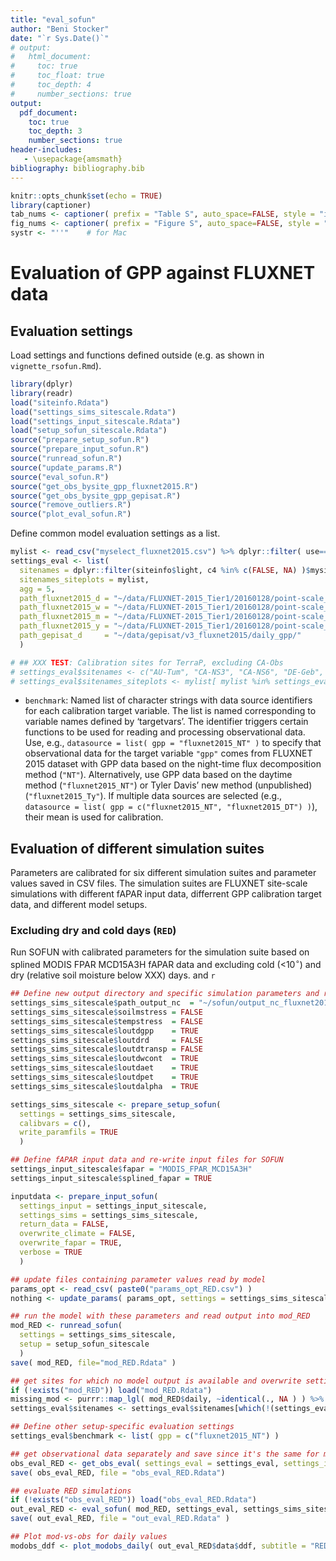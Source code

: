 ```yaml
---
title: "eval_sofun"
author: "Beni Stocker"
date: "`r Sys.Date()`"
# output:
#   html_document:
#     toc: true
#     toc_float: true
#     toc_depth: 4
#     number_sections: true
output:
  pdf_document:
    toc: true
    toc_depth: 3
    number_sections: true
header-includes:
   - \usepackage{amsmath}
bibliography: bibliography.bib
---
```


```r
knitr::opts_chunk$set(echo = TRUE)
library(captioner)
tab_nums <- captioner( prefix = "Table S", auto_space=FALSE, style = "i" )
fig_nums <- captioner( prefix = "Figure S", auto_space=FALSE, style = "i" )
systr <- "''"    # for Mac
```

# Evaluation of GPP against FLUXNET data

## Evaluation settings

Load settings and functions defined outside (e.g. as shown in `vignette_rsofun.Rmd`).
```r
library(dplyr)
library(readr)
load("siteinfo.Rdata")
load("settings_sims_sitescale.Rdata")
load("settings_input_sitescale.Rdata")
load("setup_sofun_sitescale.Rdata")
source("prepare_setup_sofun.R")
source("prepare_input_sofun.R")
source("runread_sofun.R")
source("update_params.R")
source("eval_sofun.R")
source("get_obs_bysite_gpp_fluxnet2015.R")
source("get_obs_bysite_gpp_gepisat.R")
source("remove_outliers.R")
source("plot_eval_sofun.R")
```

Define common model evaluation settings as a list.
```r
mylist <- read_csv("myselect_fluxnet2015.csv") %>% dplyr::filter( use==1 ) %>% dplyr::select( -use ) %>% unlist()
settings_eval <- list(
  sitenames = dplyr::filter(siteinfo$light, c4 %in% c(FALSE, NA) )$mysitename,
  sitenames_siteplots = mylist,
  agg = 5,
  path_fluxnet2015_d = "~/data/FLUXNET-2015_Tier1/20160128/point-scale_none_1d/original/unpacked/",
  path_fluxnet2015_w = "~/data/FLUXNET-2015_Tier1/20160128/point-scale_none_7d/original/unpacked/",
  path_fluxnet2015_m = "~/data/FLUXNET-2015_Tier1/20160128/point-scale_none_1m/original/unpacked/",
  path_fluxnet2015_y = "~/data/FLUXNET-2015_Tier1/20160128/point-scale_none_1y/original/unpacked/",
  path_gepisat_d     = "~/data/gepisat/v3_fluxnet2015/daily_gpp/"
  )

# ## XXX TEST: Calibration sites for TerraP, excluding CA-Obs
# settings_eval$sitenames <- c("AU-Tum", "CA-NS3", "CA-NS6", "DE-Geb", "DE-Hai", "DE-Kli", "FI-Hyy", "FR-Fon", "FR-LBr", "FR-Pue", "IT-Cpz", "NL-Loo", "US-Ha1", "US-MMS", "US-UMB", "US-WCr")
# settings_eval$sitenames_siteplots <- mylist[ mylist %in% settings_eval$sitenames ]

```

- `benchmark`: Named list of character strings with data source identifiers for each calibration target variable. The list is named corresponding to variable names defined by 'targetvars'. The identifier triggers certain functions to be used for reading and processing observational data. Use, e.g., `datasource = list( gpp = "fluxnet2015_NT" )` to specify that observational data for the target variable `"gpp"` comes from FLUXNET 2015 dataset with GPP data based on the night-time flux decomposition method (`"NT"`). Alternatively, use GPP data based on the daytime method (`"fluxnet2015_NT"`) or Tyler Davis' new method (unpublished) (`"fluxnet2015_Ty"`). If multiple data sources are selected (e.g., `datasource = list( gpp = c("fluxnet2015_NT", "fluxnet2015_DT") )`), their mean is used for calibration.


## Evaluation of different simulation suites

Parameters are calibrated for six different simulation suites and parameter values saved in CSV files. The simulation suites are FLUXNET site-scale simulations with different fAPAR input data, differrent GPP calibration target data, and different model setups. 

### Excluding dry and cold days (`RED`)

Run SOFUN with calibrated parameters for the simulation suite based on splined MODIS FPAR MCD15A3H fAPAR data and excluding cold (<10$^{\circ}$) and dry (relative soil moisture below XXX) days. and  `r `
```r
## Define new output directory and specific simulation parameters and re-run the setup step
settings_sims_sitescale$path_output_nc  = "~/sofun/output_nc_fluxnet2015_sofun/s24/"
settings_sims_sitescale$soilmstress = FALSE
settings_sims_sitescale$tempstress  = FALSE
settings_sims_sitescale$loutdgpp    = TRUE
settings_sims_sitescale$loutdrd     = FALSE
settings_sims_sitescale$loutdtransp = FALSE
settings_sims_sitescale$loutdwcont  = TRUE
settings_sims_sitescale$loutdaet    = TRUE
settings_sims_sitescale$loutdpet    = TRUE
settings_sims_sitescale$loutdalpha  = TRUE

settings_sims_sitescale <- prepare_setup_sofun( 
  settings = settings_sims_sitescale, 
  calibvars = c(),
  write_paramfils = TRUE 
  )

## Define fAPAR input data and re-write input files for SOFUN
settings_input_sitescale$fapar = "MODIS_FPAR_MCD15A3H"
settings_input_sitescale$splined_fapar = TRUE

inputdata <- prepare_input_sofun( 
  settings_input = settings_input_sitescale, 
  settings_sims = settings_sims_sitescale, 
  return_data = FALSE, 
  overwrite_climate = FALSE, 
  overwrite_fapar = TRUE, 
  verbose = TRUE
  )

## update files containing parameter values read by model
params_opt <- read_csv( paste0("params_opt_RED.csv") )
nothing <- update_params( params_opt, settings = settings_sims_sitescale )

## run the model with these parameters and read output into mod_RED
mod_RED <- runread_sofun( 
  settings = settings_sims_sitescale, 
  setup = setup_sofun_sitescale 
  )
save( mod_RED, file="mod_RED.Rdata" )

## get sites for which no model output is available and overwrite settings_eval$sitenames
if (!exists("mod_RED")) load("mod_RED.Rdata")
missing_mod <- purrr::map_lgl( mod_RED$daily, ~identical(., NA ) ) %>% which() %>% names()
settings_eval$sitenames <- settings_eval$sitenames[which(!(settings_eval$sitenames %in% missing_mod))]

## Define other setup-specific evaluation settings
settings_eval$benchmark <- list( gpp = c("fluxnet2015_NT") )

## get observational data separately and save since it's the same for multiple evaluations
obs_eval_RED <- get_obs_eval( settings_eval = settings_eval, settings_input = settings_input_sitescale, settings_sims = settings_sims_sitescale, overwrite = TRUE )
save( obs_eval_RED, file = "obs_eval_RED.Rdata")

## evaluate RED simulations
if (!exists("obs_eval_RED")) load("obs_eval_RED.Rdata")
out_eval_RED <- eval_sofun( mod_RED, settings_eval, settings_sims_sitescale, siteinfo, obs_eval = obs_eval_RED, doplot=FALSE, overwrite = TRUE )
save( out_eval_RED, file = "out_eval_RED.Rdata" )

## Plot mod-vs-obs for daily values
modobs_ddf <- plot_modobs_daily( out_eval_RED$data$ddf, subtitle = "RED, FPARspl, NT", dir = "./fig", makepdf = TRUE )
```



<!-- ## Sites selection -->

<!-- Sites used for the model evaluation are shown on the map below. An overview table is in the Appendix (last section of this document). -->

<!-- ```{r siteoverview_fig, echo=FALSE, warning=FALSE, message=FALSE} -->
<!-- require(ncdf4, quietly = TRUE) -->
<!-- ncfiln <- "../data/greve/ep_over_p_cru_ncep.nc" -->
<!-- if (!file.exists(ncfiln)) { -->
<!--   epop <- array( 1, dim=c(720,360) ) -->
<!-- } else { -->
<!--   nc <- nc_open( ncfiln ) -->
<!--   epop <- ncvar_get( nc, varid="EP_OVER_P_CRU_NCEP" ) -->
<!-- } -->
<!-- source("plot_map_siteoverview.R") -->
<!-- load("siteinfo.Rdata") -->
<!-- plot_map_siteoverview( dplyr::filter(siteinfo$light, mysitename %in% settings_eval$sitenames ), 1/epop ) # , plotfiln="fig/map_sites.pdf" -->
<!-- cap_siteoverview_fig <- fig_nums( "siteoverview_fig", caption=" Geographical distribution of sites selected for the bias evaluation. Sites listed in Table S1 as group 1 are in green, sites of group 2 are in black. The color of land area represents aridity, quantified as the ratio of potential evapotranspiration over precipitation from xxx" ) -->
<!-- ``` -->

<!-- `r fig_nums("siteoverview_fig")` -->

<!-- ## Data processing -->

<!-- Daily data are used from the FLUXNET 2015 Tier 1 dataset, downloaded on 13. November, 2016. We use GPP as the mean of values based on the Nighttime Partitioning and the Daytime Partitioning method, both based on the Variable U-Star Threshold method (variables in the FLUXNET 2015 dataset named `GPP_NT_VUT_REF` and `GPP_DT_VUT_REF`). In the FLUXNET 2015 dataset, daily values are sums over half-hourly data. We use only daily values where less than 50% of respective half-hourly data is gap-filled. We further removed data points where the daytime and nighttime methods (`GPP_DT_VUT_REF` and `GPP_NT_VUT_REF`, resp.) are inconsistent. I.e., the upper and lower 2.5% quantile of the difference between each method's GPP quantification. Finally, we removed all negative daily GPP values. -->

<!-- ## P-model parameter calibration -->

<!-- The P-model relies on a minimum set of free parameters. Most parameters are given by known physical laws with accurately defined parameters (e.g., viscosity of water) or well-established physiological relationships with independently constrained parameters (e.g., enzyme kinetics of C3 photosynthesis). Two key free parameters are: -->

<!-- - the ratio of costs for maintaining transpiration versus carboxylation $\beta$. -->
<!-- - the quantum yield efficiency $\varphi_0$. -->

<!-- We applied a value of 146.0 for $\beta$ based on independent constraints from $\delta^{13}$C measurements on leaves (Prentice et al., 2014; Wang Han et al., 2017). -->

<!-- $\varphi_0$ determines the fraction of absorbed light that can be used by the photosynthetic aparatus for assimilating CO$_2$. Within the P-model, this parameter acts as a linear scalar between absorbed light and GPP and therefore implies a strong sensitivity of simulated GPP to its valule. Considerable uncertainty resides in the quantification of fAPAR and some inconsistency in terms of its definition. Hence, we consider $\varphi_0$ as a free parameter that we calibrate, given the fAPAR data product used. Here, we use the MODIS FPAR MCD15A3H data product at 1 km/8 day resolution and extract values for a single pixel surrounding the flux tower location. Calibration was done ... -->

<!-- **OPEN POINT:** -->
<!-- I did a such a calibration and got $\varphi_0 = 0.0579$, as described [here](http://rpubs.com/stineb/calib_pmodel). I filtered out data points taken at low temperatures ($<5^{\circ}C$) and at low soil moisture ($<0.4$ relative soil water content). The calibration target was `GPP_NT_VUT_REF`. Now, I've implemented a more flexible and capable calibration function for SOFUN, allowing for multiple parameters to be calibrated simultaneously and accounting for uncertainty in the data. This makes use of different parameter search algorithms implemented in R. -->

<!-- - How to use uncertainty data from FLUXNET 2015? Just use one the nighttime partitioning and use `GPP_NT_VUT_MEAN` and `GPP_NT_VUT_SE`? Or how to account for uncertainty related to the difference between the nighttime and daytime partitioning approach? Thus: how to additionally use `GPP_DT_VUT_MEAN` and `GPP_DT_VUT_SE`? -->

<!-- ## Metrics -->

<!-- Several performance metrics are calculated for different features of GPP variability. The performance metrics are: -->

<!-- - R$^2$ -->
<!-- - RMSE -->
<!-- - slope (of regression observed over modelled) -->
<!-- - bias -->

<!-- The features of variability in GPP, for which model-observation agreement is calculated, are: -->

<!-- - mean annual values (giving "spatial" correlation) -->
<!-- - annual anomalies from mean across years -->
<!-- - daily values, absolute -->
<!-- - mean across X-day periods, absolute -->
<!-- - mean seasonal cycle (mean by day of year) -->
<!-- - daily anomalies from mean seasonal cycle -->


<!-- ## Results of evaluation -->

<!-- ```{r, eval=TRUE, echo=FALSE, message=FALSE} -->
<!-- # Generate data used for plotting and get performance metrics -->
<!-- source("eval_sofun.R") -->
<!-- filn <- "out_eval.Rdata" -->
<!-- overwrite <- TRUE -->
<!-- load( "mod.Rdata" ) -->
<!-- if (!file.exists(filn)|overwrite){ -->
<!--   out_eval <- eval_sofun( mod, settings_eval, settings_sims_sitescale, siteinfo, doplot=FALSE, overwrite = TRUE ) -->
<!--   save( out_eval, file = filn ) -->
<!-- } else { -->
<!--   load( filn ) -->
<!-- } -->
<!-- ``` -->

<!-- ### Overview -->

<!-- ```{r} -->
<!-- library(tidyr) -->
<!-- out_eval$metrics %>%  -->
<!--   bind_rows() %>%  -->
<!--   unnest() %>%  -->
<!--   mutate( level = (out_eval$metrics$gpp$fluxnet2015 %>% names()) ) %>% -->
<!--   mutate_at( vars(one_of("rsq", "rmse", "slope", "bias")), funs(format(., digits=3))) %>% -->
<!--   dplyr::select( Level=level, N=nvals, R2=rsq, RMSE=rmse, Slope=slope, Bias=bias) %>% -->
<!--   knitr::kable( caption="Performance metrics of correlations between modelled and observed values at different temporal aggregation levels, absolute values and anomalies.") -->
<!-- ``` -->

<!-- ### Annual values -->

<!-- Annual values in modelled and simulated GPP can be decomposed into the mean annual GPP per site $\overline{X}_i$ and its anomaly from the multi-annual mean $X'_{i,t}$: -->
<!-- $$ -->
<!-- X_{i,t} = \overline{X}_i + X'_{i,t} -->
<!-- $$ -->

<!-- #### Spatial correlation -->

<!-- Comparing the multi-annual mean per site in simulated and observed GPP ($\overline{X}_i$) yields a "spatial correlation". -->

<!-- ```{r, fig.width=7.6, fig.height=7, echo=FALSE, message=FALSE, warning=FALSE} -->
<!-- modobs_spatial <- plot_modobs_spatial( out_eval$data$meandf, makepdf=FALSE ) -->
<!-- ``` -->

<!-- #### Annual GPP anomalies -->

<!-- Comparing annual anomalies ($X'_{i,t}$) yields insight into whether the model accurately simulates interannual variability. -->

<!-- ```{r, fig.width=7.6, fig.height=7, echo=FALSE, message=FALSE, warning=FALSE} -->
<!-- modobs_anomalies_annual <- plot_modobs_anomalies_annual( out_eval$data$iavdf, out_eval$data$iavdf_stats, makepdf=FALSE ) -->
<!-- ``` -->

<!-- #### Combined spatial/annual -->

<!-- The two above can be combined into a single plot. This shows the same as in the SI of our submitted manuscript: Figures S14 and S15 [here](http://rpubs.com/stineb/si_soilm_global). -->

<!-- ```{r, fig.width=7.6, fig.height=7, echo=FALSE, message=FALSE, warning=FALSE} -->
<!-- plot_modobs_spatial_annual( out_eval$data$meandf, out_eval$data$linmod_meandf, out_eval$data$adf_stats, makepdf=FALSE ) -->
<!-- ``` -->

<!-- **OPEN POINT:** -->

<!-- For some sites, this relationship is completely off. I'll have to have a closer look to check if the data is ok. -->

<!-- Selecting data only for sites used in the SI of our submitted manuscript (Figures S14 and S15 [see here](http://rpubs.com/stineb/si_soilm_global)), should give exactly the same figure, but it doesn't (see below). I'll have to look into what's going wrong here (thereby hopefully also resolving the open point mentioned above). -->

<!-- ```{r, fig.width=7.6, fig.height=7, echo=FALSE, message=FALSE} -->
<!-- library(readr) -->
<!-- library(dplyr) -->
<!-- successcodes <- read_csv( "successcodes.csv" ) -->
<!-- do.sites <- dplyr::filter( successcodes, successcode==1 | successcode==2 )$mysitename -->
<!-- plot_modobs_spatial_annual( -->
<!--   filter( out_eval$data$meandf, sitename %in% do.sites), -->
<!--   lm( gpp_obs ~ gpp_mod, data = filter( out_eval$data$meandf, sitename %in% do.sites) ), -->
<!--   filter( out_eval$data$adf_stats, sitename %in% do.sites), -->
<!--   makepdf=FALSE ) -->
<!-- ``` -->

<!-- ### Seasonal cycle -->

<!-- The mean seasonal cycle is calculated as the mean by day-of-year (DOY) across multiple years. -->
<!-- $$ -->
<!-- \overline{X_{\text{DOY}}} = \frac{1}{N_y} \sum_y X_{\text{DOY},y} -->
<!-- $$ -->
<!-- ```{r, fig.width=7.6, fig.height=7, echo=FALSE, message=FALSE, warning=FALSE} -->
<!-- modobs_meandoy <- plot_modobs_meandoy( out_eval$data$meandoydf, out_eval$data$meandoydf_stats, makepdf=FALSE ) -->
<!-- ``` -->

<!-- #### Seasonal cycle by climate zones -->

<!-- More insights are provided by looking at the seasonal cycle explicitly. Plots for each site are given in the Appendix. Aggregating across multiple sites doesn't make much sense. However, I aggregated across climate zones and distinguishing between respective zones on the northern and southern hemisphere. -->

<!-- The classification of sites into Koeppen-Geiger climate zones is based on Falge et al. 2016. [ORNL DAAC](https://doi.org/10.3334/ORNLDAAC/1530), and complemented by extracting information from a global map. A table explaining the Koeppen-Geiger codes is given below. -->
<!-- ```{r message=FALSE, warning=FALSE, echo=FALSE} -->
<!-- read_csv( "koeppen_legend.csv" ) %>% knitr::kable(caption = "Koeppen-Geiger climate zones.") -->
<!-- ``` -->

<!-- Insights from seasonality analysis by climate zones (results see below, red is the model, black the observations, discussing only climate zones with data from more than three sites): -->

<!-- - Big problems simulating GPP in the Tropics (Am, Equatorial monsoon): substantial underestimation during most of the year except a short period (Is that the dry period?). Could be related to fAPAR data contaminated by clouds except during the dry period? Unfortunately, only two sites are available in this climate zone. -->
<!-- - Insufficient GPP decline during dry periods in tropical and hot climates (Aw: Equatorial savannah with dry winter, and BSh: Arid Steppe hot). This is not a surprise. The empirical soil moisture correction is **not** applied here. -->
<!-- - Overestimation of GPP in arid steppes (BSk: Arid Steppe cold). Quite robust, seen at 7 sites in total. Probably, model improved by soil moisture correction. -->
<!-- - In temperate and boreal regions, early-season GPP is consistently overestimated, and late-season in most cases (Cfa: Warm temperate fully humid with hot summer, Cfb: Warm temperate fully humid with warm summer, Dfb: Snow fully humid warm summer, Dfc: Snow fully humid cool summer). It looks like at cold air (or soil?) temperatures, GPP tends to be overestimated. -->
<!-- - There is a general overestimation of GPP at sites in Cwcb (Warm temperate with dry winter and warm summer). -->

<!-- In brief, there is room for improvement by reducing GPP at low temperatures (sort of found before, but we never dealt with a temperature ramp, and why should we?) and low soil moisture (of course). fAPAR data in the tropics needs to be examined, otherwise, it looks like we have a problem with the Aw sites. -->



<!-- ### Daily values -->

<!-- Ignoring that we don't expect a LUE-type linear relationship between absorbed light $I_{\text{abs}}$ and GPP, we can still evaluate the daily GPP estimated by the P-model: -->
<!-- $$ -->
<!-- \text{GPP}(d) = \text{LUE}(m|d)\; \times \; I_{\text{abs}}(d) -->
<!-- $$ -->
<!-- Here, $LUE(m|d)$ is the monthly varying light use efficiency simulated by the P-model using forcing data averaged to monthly means. $m|d$ refers to the month of a given day. -->

<!-- The correlation is still quite good... -->

<!-- ```{r, echo=FALSE, message=FALSE, warning=FALSE, fig.width=7.6, fig.height=7, echo=FALSE, message=FALSE} -->
<!-- modobs_ddf <- plot_modobs_daily( out_eval$data$ddf, makepdf=FALSE, xlim=c(0,25), ylim=c(0,25) ) -->
<!-- ``` -->

<!-- ### Values aggregated to X days -->

<!-- Aggregated to longer periods, the performance slightly improves. Here, I aggregated modeled and observational data to 5-days periods. -->

<!-- ```{r, echo=FALSE, message=FALSE, warning=FALSE, fig.width=7.6, fig.height=7, echo=FALSE, message=FALSE} -->
<!-- modobs_ddf <- plot_modobs_xdaily( out_eval$data$xdf, makepdf=FALSE, xlim=c(0,20), ylim=c(0,20) ) -->
<!-- ``` -->

<!-- - There is a pattern: Many simulated data points in the lower range tend to be too high and too low in the higher range. The lower range overestimation will definitely be improved by emprirical soil moisture, and, if applicable, a low-temperature stress function. The underestimation of values in the upper range raise a more fundamental challenge... -->
<!-- - The fact that the correlation improves when aggregating daily values to 5-daily values might reflect that applying the P-model as a light use efficiency model at the daily time scale violates its basic assumption related to the acclimation time scale. Non-linearities of the light-response curve imply that the ratio of GPP to absorbed light relationship declines with increasing light levels (right?). Day-to-day variations in GPP are mainly driven by light availability (not systematically investigated). Hence, anomalies of daily GPP from its mean seasonal cycle should be larger in the P-model than in the observations. This is the case as the figures below show. -->

<!-- ```{r, echo=FALSE, message=FALSE, warning=FALSE, fig.width=7.6, fig.height=7, echo=FALSE, message=FALSE} -->
<!-- modobs_anomalies_daily <- plot_modobs_anomalies_daily( out_eval$data$idvdf, out_eval$data$idvdf_stats, makepdf=FALSE) -->
<!-- ``` -->
<!-- Above figure shows the correlation and the distribution of anomalies in daily GPP from the respective mean seasonal cycle in the observations and in simulated values. Note that the blue lines in the first plot are the regression lines of daily anomalies for each site. The fact that their slope is consistently lower than 1, indicates that the day-to-day variability in simulated GPP is higher than in observed GPP. This is also reflected by the histogram in the second plot (note standard deviation values given in the upper left corner).  -->

<!-- When plotting the same for values aggregated to 5-day bins, the standard deviation of simulated anomalies declines strongly and is in better agreement with the observations (see histogram), but the correlation analysis doesn't suggest a better performance.  -->

<!-- ```{r, echo=FALSE, message=FALSE, warning=FALSE, fig.width=7.6, fig.height=7, echo=FALSE, message=FALSE} -->
<!-- modobs_anomalies_xdaily <- plot_modobs_anomalies_xdaily( out_eval$data$ixvdf, out_eval$data$ixvdf_stats, makepdf=FALSE) -->
<!-- ``` -->

<!-- **OPEN POINT:** -->

<!-- Would it be worth exploring this in more detail, e.g. quantifying the relationship between some metric and aggregation level, and 'some metric' being e.g. the standard deviation of anomalies, the *R*$^2$ of obs. vs. mod., or ... ? -->

<!-- ### Monthly values -->

<!-- Anyways, the obvious next aggregation level is monthly, and the correlation increases further to a stunning *R*$^2$ of 0.69. -->

<!-- ```{r, echo=FALSE, message=FALSE, warning=FALSE, fig.width=7.6, fig.height=7, echo=FALSE, message=FALSE} -->
<!-- modobs_mdf <- plot_modobs_monthly( out_eval$data$mdf, makepdf=FALSE ) -->
<!-- ``` -->

<!-- ### Annual values -->

<!-- ```{r, echo=FALSE, message=FALSE, warning=FALSE, fig.width=7.6, fig.height=7, echo=FALSE, message=FALSE} -->
<!-- modobs_adf <- plot_modobs_annual( out_eval$data$adf, makepdf=FALSE ) -->
<!-- ``` -->

<!-- ### Functional relationships -->

<!-- Functional relationships seen in the data can be extracted using Artificial Neural Networks (ANN). This is done here. First, a model is fitted to observed GPP with temperature, PPFD, VPD, fAPAR, and soil moisture as predictors. Then, functional relationships are evaluated by using the trained ANN to predict values for a synthetic datasets. The synthetic dataset is generated for each predictor value. E.g. for temperature, a sample of 50 data points is drawn from the empirical distribution of VPD, fAPAR, PPFD, and soil moisture, respectively, and 50 levels of temperature (evenly from 0-40 $^{\circ}$C) Then, the dataset is created by all combinations of these variables. Finally, functional relationship between temperature and GPP are assessed by taking the mean across all variable combination for each level of temperature separately. This approach implies that for the evaluation, correlations between predictor variables in the observational dataset are ignored. -->

<!-- In order to improve comparability, ANNs are trained at (P-) modelled and observed GPP, and functional relationships thus derived for observed and modelled. This improves comparability and is preferred here over evaluating the model directly. As always, observations are in black and modelled in red. -->

<!-- ```{r neuralnet, echo=FALSE, message=FALSE, warning=FALSE, fig.width=7.6, fig.height=7, echo=FALSE, message=FALSE} -->
<!-- source("eval_response_gam.R") -->
<!-- eval_response_gam( out_eval$data$ddf, makepdf=FALSE ) -->
<!-- ``` -->

<!-- There are several points here: -->

<!-- - This mixes responses at different time scales and within/across sites. -->
<!-- - The functional relationships based on the ANN look surprisingly "stiff". -->
<!-- - The data suggests increasing GPP across the whole temperature range, while the P-model simulates a levelling off. This could be related to the prescribed temperature sensitivity of ecosystem respiration for the flux decomposition. -->
<!-- - The response to VPD looks surprisingly not like $\sim1/\sqrt{D}$ in the P-model, but in the observations although the respective equation should force it to look so. Therefore, this must have to do with how the ANNs pick up relationships and the noise and correlation structure in the data. -->

<!-- **OPEN POINT:** -->

<!-- Colin has shown some plots at the ICDC that apparently Trevor produced. They show something similar as I have tried here, but as I remember, there seemed to be much more fine-structure in the functional relationships. **Trevor**, how did you do that? Using GAMs (as I remember you saying once)? I don't understand however, why the ANNs look so "stiff" here... -->

<!-- # Appendix -->

<!-- ## Sites table -->
<!-- ```{r siteoverview, echo=FALSE, warning=FALSE, message=FALSE} -->
<!-- require(readr, quietly = TRUE) -->
<!-- require(dplyr, quietly = TRUE) -->
<!-- siteinfo <- read_csv("siteinfo_eval.csv") %>% -->
<!--             mutate( Reference = paste0("[@", sitename ,"]") ) %>% -->
<!--             mutate( Period = paste0(as.character(year_start), "-", as.character(year_end)) ) %>% -->
<!--             dplyr::select( -year_start, -year_end ) -->
<!-- siteinfo %>% -->
<!--   dplyr::rename( Site=sitename, Lon.=lon, Lat.=lat, Elevation=elv, Veg.=classid, Clim.=koeppen_code, N = ndailygpp ) %>% -->
<!--   dplyr::select( Site, Lon., Lat., Period, Veg., Clim., N, Reference ) %>% -->
<!--   knitr::kable( caption = "Sites used for evaluation. Lon. is longitude, negative values indicate west longitude; Lat. is latitude, positive values indicate north latitude; Veg. is vegetation type: deciduous broadleaf forest (DBF); evergreen broadleaf forest (EBF); evergreen needleleaf forest (ENF); grassland (GRA); mixed deciduous and evergreen needleleaf forest (MF); savanna ecosystem (SAV); shrub ecosystem (SHR); wetland (WET)." ) -->
<!-- ``` -->


<!-- ## Mean seasonality by climate zone -->

<!-- ```{r echo=FALSE, message=FALSE, warning=FALSE, fig.width=7.6, fig.height=7, echo=FALSE, message=FALSE, warning=FALSE} -->
<!-- nothing <- plot_by_doy_allzones( out_eval$data$meandoydf_byclim_stats, makepdf=FALSE ) -->
<!-- ``` -->


<!-- ## Mean seasonality by site -->

<!-- Observed values are in black, simulated in red. The solid line in the centre of the shaded range is the mean by day of year (DOY) across multiply years, shaded ranges indicate the minimum and maximum by DOY across years. -->

<!-- ```{r, fig.width=7.6, fig.height=7, echo=FALSE, message=FALSE, warning=FALSE} -->
<!-- plot_by_doy_allsites( out_eval$data$meandoydf_stats, makepdf=FALSE ) -->
<!-- ``` -->
